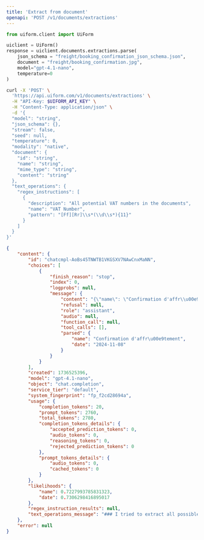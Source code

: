 ```yaml
---
title: 'Extract from document'
openapi: 'POST /v1/documents/extractions'
---
```


<RequestExample>




```python python
from uiform.client import UiForm

uiclient = UiForm()
response = uiclient.documents.extractions.parse(
    json_schema = "freight/booking_confirmation_json_schema.json",
    document = "freight/booking_confirmation.jpg",
    model="gpt-4.1-nano",
    temperature=0
)
```


```bash curl
curl -X 'POST' \
  'https://api.uiform.com/v1/documents/extractions' \
  -H "API-Key: $UIFORM_API_KEY" \
  -H "Content-Type: application/json" \
  -d '{
  "model": "string",
  "json_schema": {},
  "stream": false,
  "seed": null,
  "temperature": 0,
  "modality": "native",
  "document": {
    "id": "string",
    "name": "string",
    "mime_type": "string",
    "content": "string"
  },
  "text_operations": {
    "regex_instructions": [
      {
        "description": "All potential VAT numbers in the documents",
        "name": "VAT Number",
        "pattern": "[Ff][Rr]\\s*(\\d\\s*){11}"
      }
    ]
  }
}'
```

</RequestExample>


<ResponseExample>

```json 200
{
    "content": {
        "id": "chatcmpl-AoBs45TNWTB1VKGSXV7NAwCnxMaNN",
        "choices": [
            {
                "finish_reason": "stop",
                "index": 0,
                "logprobs": null,
                "message": {
                    "content": "{\"name\": \"Confirmation d'affr\\u00e9tement\", \"date\": \"2024-11-08\"}",
                    "refusal": null,
                    "role": "assistant",
                    "audio": null,
                    "function_call": null,
                    "tool_calls": [],
                    "parsed": {
                        "name": "Confirmation d'affr\u00e9tement",
                        "date": "2024-11-08"
                    }
                }
            }
        ],
        "created": 1736525396,
        "model": "gpt-4.1-nano",
        "object": "chat.completion",
        "service_tier": "default",
        "system_fingerprint": "fp_f2cd28694a",
        "usage": {
            "completion_tokens": 20,
            "prompt_tokens": 2760,
            "total_tokens": 2780,
            "completion_tokens_details": {
                "accepted_prediction_tokens": 0,
                "audio_tokens": 0,
                "reasoning_tokens": 0,
                "rejected_prediction_tokens": 0
            },
            "prompt_tokens_details": {
                "audio_tokens": 0,
                "cached_tokens": 0
            }
        },
        "likelihoods": {
            "name": 0.7227993785831323,
            "date": 0.7306298416895017
        },
        "regex_instruction_results": null,
        "text_operations_message": "### I tried to extract all possible text from the document, it might help you to infer values: \n/, ACME\n\n4% Corporation\u201d\n\nConfirmation d'affr\u00e9tement\nACME CORPORATION\n\nVAT Number: GB123456789\n\n11/8/2024, 11:41:43 AM\n\naA\n\nD\u00e9tails de la soci\u00e9t\u00e9 Site de: Adresse de facturation:\nContact: Jane Doe 456 Oak Avenue 123 Elm Street\nAcme Corporation Floor 3 Suite 500\nTel: +44 20 7946 0958 Manchester London\nEmail: client@acme.com M1 4WP. WC2N S5DU GB\nUnited Kingdom Tel: +44 20 7946 0958\n\nEmail: client@acme.com\nVAT Number: GB123456789\n\nR\u00e9f\u00e9rence a rappeler sur votre\nfacture\n\nN\u00b0OT : SHIP-001\n\nR\u00e9f.Client : BC-67890\n\nN\u00b0 Cde : SHIP-001\n\nTransporteur :\n\nTRANSPORT EXPRESS.\nAl'attention du Service Logistique\nZone Industrielle Est, Batiment C\n45 rue des Transporteurs\n\n75001 PARIS\n\nFRANCE\n\nT\u00e9l : 0123 45 67 89\n\nFax : 0123 45 67 90\n\nTva : FR12 345 678 901\n\nLe transporteur s'engage :\n\ne a-souscrire une assurance sp\u00e9cifique aux marchandises\nsensibles.\n\n* arespecter les clauses vol de ses polices d'assurance\nmarchandises transport\u00e9es.\n\n\u00a2 a v\u00e9rifier que les marchandises soient bien accompagn\u00e9es des\ndocuments et notamment des documents de douane\ncorrespondants.\n\n\u00a2 ad\u00e9clarer les incidents et notamment contacter imm\u00e9diatement\nnotre bureau d'affr\u00e9tement et le bureau de douanes le plus\nproche en cas de vol attest\u00e9.\n\n\u00a2 a mettre en oeuvre les moyens de pr\u00e9vention visant a la\ns\u00e9curisation de la marchandise dont le stationnement dans des\nendroits clos et gardienn\u00e9s.\n\n \n\nNature des marchandises: Prise en charge le Livraison le\nPoids: 500 T Pallets: 5 Unit\u00e9s: 10 Volume: 1.44 M3 5/2/2023 5/3/2023\nMetres de chargement: 0.4 ML De 08:00 a 12:00 De 10:00 a 16:00\nTemp\u00e9rature: 5\u00b0C - 25\u00b0C (Frais) Acme Corporation Beta Industries\nMarchandises dangereuses: UN1202 Classe 3 - Liquide 123 Elm Street 789 Pine Street\ninflammable Suite 500 Munich, Bavaria\nLondon, Greater London 80331 DE\nWC2N SDU GB +49 89 123456\n\n \n\n \n\n \n\nPrix convenu: 1500 EUR HT PRIX NEGOCIE GASOIL INCLUS R\u00e9f\u00e9rence a rappeler sur votre facture :\n\nBC-67890\n\nConditions de transport et de reglement :\n\nAfin de permettre un reglement conforme aux dispositions, il est rappel\u00e9 au transporteur affr\u00e9t\u00e9 que la facture ne sera admise pour paiement que sous\nla condition stricte de reception des documents l\u00e9gaux requis pour justifier de la r\u00e9alisation de la prestation de transport et notamment : I'original de la\nlettre de voiture accompagn\u00e9 du bon de livraison original r\u00e9gularis\u00e9 et la preuve de l'\u00e9change des palettes consign\u00e9es. II est a noter que le prix\nconvenu a fait l'objet d'une n\u00e9gociation entre les parties et qu'il integre notamment les charges de carburant sur la base de l'indice CNR du mois en\ncours a la date de r\u00e9alisation du transport. Pour les flux belges, le prix convenu comprend la taxe kilom\u00e9trique. Le transporteur affr\u00e9teur s'oblige a\nex\u00e9cuter l'ordre de transport confi\u00e9 par ses propres moyens. Il s'interdit de le sous-traiter a des tiers. Le non respect de cette clause entraine la\nr\u00e9solution imm\u00e9diate et de plein droit du contrat de transport. Il reconnait \u00e9galement que le forfait ci-dessus permet de couvrir l'ensemble des charges\nd\u00e9finies a l'article L3221-1 du Code des Transports. En cons\u00e9quence, il d\u00e9clare \u00e9tre a jour de son obligation de d\u00e9claration, du paiement des charges\nsociales (URSSAF) et du respect de la lutte contre le travail ill\u00e9gal. Il s'engage a respecter les obligations sur le d\u00e9tachement transnational de salari\u00e9s,\naussi il doit \u00e9tre a jour de |'\u00e9tablissement de I'attestation de d\u00e9tachement des salari\u00e9s ainsi que de la nomination d'un repr\u00e9sentant en France. Nous\nvous rappelons la l\u00e9gislation frangaise concernant le cabotage routier de marchandises qui fait l'objet des articles L.3421-3 et suivants du Code des\nTransports modifi\u00e9s par le d\u00e9cret n\u00b0 2016-418 du 7 avril 2016, tout transport doit donc \u00e9tre effectu\u00e9 dans le respect de la loi. Nous vous remercions de\nnous tenir imm\u00e9diatement inform\u00e9s de tout incident rencontr\u00e9 dans |'ex\u00e9cution de ce transport.\n\n \n\nSile transport de marchandises s'effectue sur Retour imp\u00e9ratif par fax avec la mention Bon\ndes palettes Europe, celles-ci doivent \u00e9tre pour accord, votre cachet commercial, vos\n\u00e9chang\u00e9es au chargement ou restitu\u00e9es sous noms et signature. A d\u00e9faut de retour, le\n\n8 jours. Dans le cas contraire, elles vous seront contrat de transport sera r\u00e9put\u00e9 ex\u00e9cut\u00e9 selon\nfactur\u00e9es au prix de 28 \u20ac ht/Palette (14 \u20achtde \u2014_les modalit\u00e9s pr\u00e9cit\u00e9es.Tous les bons de\n\nfrais de dossier non remboursable en cas livraisons devront \u00e9tre retourn\u00e9s sous 8 jours.\nd'avoir).\n\n \n\n \n\n \n\f"
    },
    "error": null
}

```


</ResponseExample>

